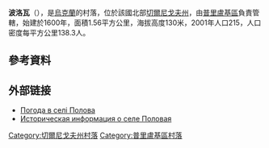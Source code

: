 {{coord|50|40|44|N|32|23|59|E|scale:100000|display=title}}

'''波洛瓦'''（{{lang-uk|Полова}}），是[[烏克蘭|烏克蘭]]的村落，位於該國北部[[切爾尼戈夫州|切爾尼戈夫州]]，由[[普里盧基區|普里盧基區]]負責管轄，始建於1600年，面積1.56平方公里，海拔高度130米，2001年人口215，人口密度每平方公里138.3人。

==參考資料==
{{reflist}}

==外部链接==
* [http://weather.in.ua/ua/chernigovskaja/21118 Погода в селі Полова] {{Wayback|url=http://weather.in.ua/ua/chernigovskaja/21118 |date=20201126185538 }}
* [http://www.surnameindex.info/info/poltava/priluki/polovaya/index.html Историческая информация о селе Половая] {{Wayback|url=http://www.surnameindex.info/info/poltava/priluki/polovaya/index.html |date=20210522002359 }} {{ref-ru}}

[[Category:切爾尼戈夫州村落|Category:切爾尼戈夫州村落]]
[[Category:普里盧基區村落|Category:普里盧基區村落]]


{{Chernihiv-geo-stub}}